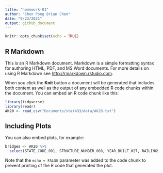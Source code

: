 ```yaml
---
title: "homework-01"
author: "Chun Pong Brian Chan"
date: "9/23/2021"
output: github_document
---
```


```r
knitr::opts_chunk$set(echo = TRUE)
```

## R Markdown

This is an R Markdown document. Markdown is a simple formatting syntax for authoring HTML, PDF, and MS Word documents. For more details on using R Markdown see <http://rmarkdown.rstudio.com>.

When you click the **Knit** button a document will be generated that includes both content as well as the output of any embedded R code chunks within the document. You can embed an R code chunk like this:

```r
library(tidyverse)
library(readr)
AK20 <- read_csv("Documents/stat433/data/AK20.txt")
```

## Including Plots

You can also embed plots, for example:

```r
bridges <- AK20 %>%
  select(STATE_CODE_001, STRUCTURE_NUMBER_008, YEAR_BUILT_027, RAILINGS_036A, TRANSITIONS_036B, APPR_RAIL_036C, LOCATION_009)
```

Note that the `echo = FALSE` parameter was added to the code chunk to prevent printing of the R code that generated the plot.
